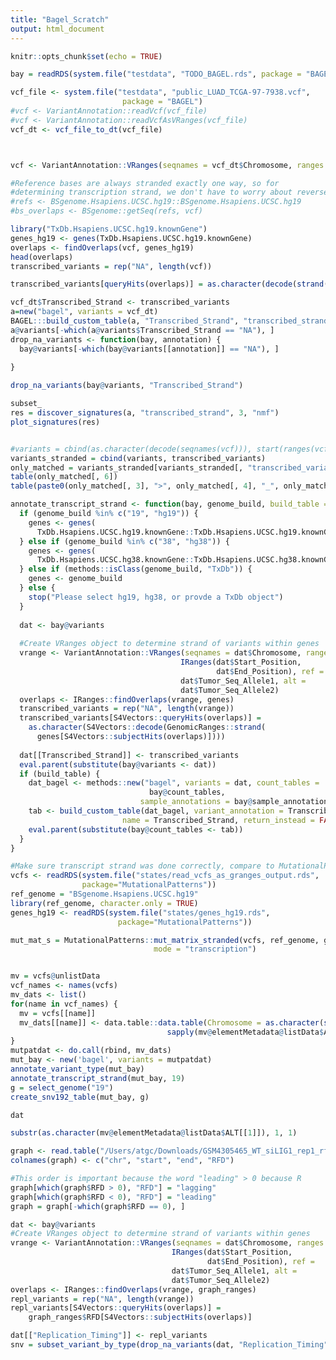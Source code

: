 ```yaml
---
title: "Bagel_Scratch"
output: html_document
---
```


```r
knitr::opts_chunk$set(echo = TRUE)
```

```r
bay = readRDS(system.file("testdata", "TODO_BAGEL.rds", package = "BAGEL"))

vcf_file <- system.file("testdata", "public_LUAD_TCGA-97-7938.vcf", 
                         package = "BAGEL")
#vcf <- VariantAnnotation::readVcf(vcf_file)
#vcf <- VariantAnnotation::readVcfAsVRanges(vcf_file)
vcf_dt <- vcf_file_to_dt(vcf_file)



vcf <- VariantAnnotation::VRanges(seqnames = vcf_dt$Chromosome, ranges = IRanges(vcf_dt$Start_Position, vcf_dt$End_Position), ref = vcf_dt$Tumor_Seq_Allele1, alt = vcf_dt$Tumor_Seq_Allele2)

#Reference bases are always stranded exactly one way, so for 
#determining transcription strand, we don't have to worry about reverse complements
#refs <- BSgenome.Hsapiens.UCSC.hg19::BSgenome.Hsapiens.UCSC.hg19
#bs_overlaps <- BSgenome::getSeq(refs, vcf)

library("TxDb.Hsapiens.UCSC.hg19.knownGene")
genes_hg19 <- genes(TxDb.Hsapiens.UCSC.hg19.knownGene)
overlaps <- findOverlaps(vcf, genes_hg19)
head(overlaps)
transcribed_variants = rep("NA", length(vcf))

transcribed_variants[queryHits(overlaps)] = as.character(decode(strand(genes_hg19[subjectHits(overlaps)])))

vcf_dt$Transcribed_Strand <- transcribed_variants
a=new("bagel", variants = vcf_dt)
BAGEL:::build_custom_table(a, "Transcribed_Strand", "transcribed_strand")
a@variants[-which(a@variants$Transcribed_Strand == "NA"), ]
drop_na_variants <- function(bay, annotation) {
  bay@variants[-which(bay@variants[[annotation]] == "NA"), ]
  
}

drop_na_variants(bay@variants, "Transcribed_Strand")

subset_
res = discover_signatures(a, "transcribed_strand", 3, "nmf")
plot_signatures(res)


#variants = cbind(as.character(decode(seqnames(vcf))), start(ranges(vcf)), VariantAnnotation::ref(vcf), VariantAnnotation::alt(vcf), as.character(decode(VariantAnnotation::sampleNames(vcf))))
variants_stranded = cbind(variants, transcribed_variants)
only_matched = variants_stranded[variants_stranded[, "transcribed_variants"] %in% c("+", "-"), ]
table(only_matched[, 6])
table(paste0(only_matched[, 3], ">", only_matched[, 4], "_", only_matched[, 6]))
```

```r
annotate_transcript_strand <- function(bay, genome_build, build_table = TRUE) {
  if (genome_build %in% c("19", "hg19")) {
    genes <- genes(
      TxDb.Hsapiens.UCSC.hg19.knownGene::TxDb.Hsapiens.UCSC.hg19.knownGene)
  } else if (genome_build %in% c("38", "hg38")) {
    genes <- genes(
      TxDb.Hsapiens.UCSC.hg38.knownGene::TxDb.Hsapiens.UCSC.hg38.knownGene)
  } else if (methods::isClass(genome_build, "TxDb")) {
    genes <- genome_build
  } else {
    stop("Please select hg19, hg38, or provde a TxDb object")
  }
  
  dat <- bay@variants
  
  #Create VRanges object to determine strand of variants within genes
  vrange <- VariantAnnotation::VRanges(seqnames = dat$Chromosome, ranges = 
                                      IRanges(dat$Start_Position, 
                                              dat$End_Position), ref = 
                                      dat$Tumor_Seq_Allele1, alt = 
                                      dat$Tumor_Seq_Allele2)
  overlaps <- IRanges::findOverlaps(vrange, genes)
  transcribed_variants = rep("NA", length(vrange))
  transcribed_variants[S4Vectors::queryHits(overlaps)] = 
    as.character(S4Vectors::decode(GenomicRanges::strand(
      genes[S4Vectors::subjectHits(overlaps)])))
  
  dat[[Transcribed_Strand]] <- transcribed_variants
  eval.parent(substitute(bay@variants <- dat))
  if (build_table) {
    dat_bagel <- methods::new("bagel", variants = dat, count_tables =
                               bay@count_tables,
                             sample_annotations = bay@sample_annotations)
    tab <- build_custom_table(dat_bagel, variant_annotation = Transcribed_Strand,
                         name = Transcribed_Strand, return_instead = FALSE)
    eval.parent(substitute(bay@count_tables <- tab))
  }
}
```

```r
#Make sure transcript strand was done correctly, compare to MutationalPatterns stranding
vcfs <- readRDS(system.file("states/read_vcfs_as_granges_output.rds",
                package="MutationalPatterns"))
ref_genome = "BSgenome.Hsapiens.UCSC.hg19"
library(ref_genome, character.only = TRUE)
genes_hg19 <- readRDS(system.file("states/genes_hg19.rds",
                        package="MutationalPatterns"))

mut_mat_s = MutationalPatterns::mut_matrix_stranded(vcfs, ref_genome, genes_hg19, 
                                mode = "transcription")


mv = vcfs@unlistData
vcf_names <- names(vcfs)
mv_dats <- list()
for(name in vcf_names) {
  mv = vcfs[[name]]
  mv_dats[[name]] <- data.table::data.table(Chromosome = as.character(seqnames(mv)), Start_Position = start(ranges(mv)), End_Position = end(ranges(mv)), Tumor_Seq_Allele1 = as.character(mv@elementMetadata@listData$REF), Tumor_Seq_Allele2 =
                                   sapply(mv@elementMetadata@listData$ALT, function(x) substr(as.character(x[[1]]), 1, 1)), Tumor_Sample_Barcode = name)
}
mutpatdat <- do.call(rbind, mv_dats)
mut_bay <- new('bagel', variants = mutpatdat)
annotate_variant_type(mut_bay)
annotate_transcript_strand(mut_bay, 19)
g = select_genome("19")
create_snv192_table(mut_bay, g)

dat

substr(as.character(mv@elementMetadata@listData$ALT[[1]]), 1, 1)


```

```r
graph <- read.table("/Users/atgc/Downloads/GSM4305465_WT_siLIG1_rep1_rfd_10kb.bedgraph", stringsAsFactors = FALSE)
colnames(graph) <- c("chr", "start", "end", "RFD")

#This order is important because the word "leading" > 0 because R
graph[which(graph$RFD > 0), "RFD"] = "lagging"
graph[which(graph$RFD < 0), "RFD"] = "leading"
graph = graph[-which(graph$RFD == 0), ]

dat <- bay@variants
#Create VRanges object to determine strand of variants within genes
vrange <- VariantAnnotation::VRanges(seqnames = dat$Chromosome, ranges = 
                                    IRanges(dat$Start_Position, 
                                            dat$End_Position), ref = 
                                    dat$Tumor_Seq_Allele1, alt = 
                                    dat$Tumor_Seq_Allele2)
overlaps <- IRanges::findOverlaps(vrange, graph_ranges)
repl_variants = rep("NA", length(vrange))
repl_variants[S4Vectors::queryHits(overlaps)] = 
    graph_ranges$RFD[S4Vectors::subjectHits(overlaps)]

dat[["Replication_Timing"]] <- repl_variants
snv = subset_variant_by_type(drop_na_variants(dat, "Replication_Timing"), "SNV")

```


